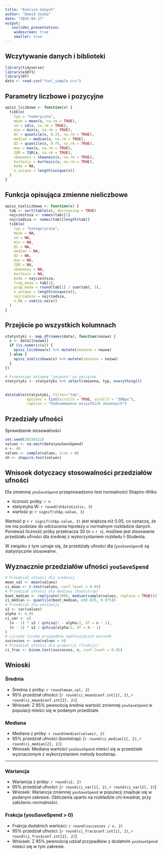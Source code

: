 ```yaml
---
title: "Analiza danych"
author: "Dawid Szoka"
date: "2025-04-17"
output:
   ioslides_presentation:
    widescreen: true
    smaller: true
---
```

## Wczytywanie danych i biblioteki
```r
library(tidyverse)
library(e1071)
library(DT)
data <- read.csv("fuel_sample.csv")
```
## Parametry liczbowe i pozycyjne
```r
opisz_liczbowa <- function(x) {
  tibble(
    typ = "numeryczna",
    mean = mean(x, na.rm = TRUE),
    sd = sd(x, na.rm = TRUE),
    min = min(x, na.rm = TRUE),
    Q1 = quantile(x, 0.25, na.rm = TRUE),
    median = median(x, na.rm = TRUE),
    Q3 = quantile(x, 0.75, na.rm = TRUE),
    max = max(x, na.rm = TRUE),
    IQR = IQR(x, na.rm = TRUE),
    skewness = skewness(x, na.rm = TRUE),
    kurtosis = kurtosis(x, na.rm = TRUE),
    moda = NA,
    n_unique = length(unique(x))
  )
}

```
## Funkcja opisująca zmienne nieliczbowe
```r
opisz_nieliczbowa <- function(x) {
  tab <- sort(table(x), decreasing = TRUE)
  najczestsza <- names(tab)[1]
  najrzadsza <- names(tab)[length(tab)]
  tibble(
    typ = "kategoryczna",
    mean = NA,
    sd = NA,
    min = NA,
    Q1 = NA,
    median = NA,
    Q3 = NA,
    max = NA,
    IQR = NA,
    skewness = NA,
    kurtosis = NA,
    moda = najczestsza,
    freq_moda = tab[1],
    prop_moda = round(tab[1] / sum(tab), 3),
    n_unique = length(unique(x)),
    najrzadsza = najrzadsza,
    n_NA = sum(is.na(x))
  )
}
```
## Przejście po wszystkich kolumnach
```r
statystyki <- map_df(names(data), function(nazwa) {
  x <- data[[nazwa]]
  if (is.numeric(x)) {
    opisz_liczbowa(x) %>% mutate(zmienna = nazwa)
  } else {
    opisz_nieliczbowa(x) %>% mutate(zmienna = nazwa)
  }
})

# Przenosimy kolumnę "zmienna" na początek
statystyki <- statystyki %>% select(zmienna, typ, everything())

```
## 
```r
datatable(statystyki, filter="top",
          options = list(scrollX = TRUE, scrollY = "300px"),
          caption = "Podsumowanie wszystkich zmiennych")
```
## Przedziały ufności
Sprawdzenie stosowalności
```r
set.seed(20250322)
values <- na.omit(data$youSaveSpend)
n <- 40
values <- sample(values, size = n)
sh <- shapiro.test(values)
```
## Wnisoek dotyczacy stosowalności przedziałów ufności

Dla zmiennej `youSaveSpend` przeprowadzono test normalności Shapiro-Wilks

- liczność próby: `r n`
- statystyka W: `r round(sh$statistic, 3)`
- wartość p: `r signif(sh$p.value, 3)`

Wartość p = `r signif(sh$p.value, 3)` jest większa niż 0.05, co oznacza, że nie ma podstaw do odrzucenia hipotezy o normalnym rozkładzie danych. Ponieważ liczność próby przekracza 30 (n = `r n`), możliwe jest stosowanie przedziału ufności dla średniej z wykorzystaniem rozkładu t-Studenta.

W związku z tym uznaje się, że przedziały ufności dla (`youSaveSpend`) są statystycznie stosowalne.

## Wyznacznie przedziałów ufności `youSaveSpend`
```r
# Przedział ufności dla średniej
mean_val <- mean(values)
ci_mean <- t.test(values, conf.level = 0.95)
# Przedział ufności dla mediany (bootstrap)
boot_median <- replicate(1000, median(sample(values, replace = TRUE)))
ci_median <- quantile(boot_median, c(0.025, 0.975))
# Przedział dla wariancji
s2 <- var(values)
alpha <- 0.05
ci_var <- c(
  (n - 1) * s2 / qchisq(1 - alpha/2, df = n - 1),
  (n - 1) * s2 / qchisq(alpha/2, df = n - 1)
)
# Liczymy liczbę przypadków spełniających warunek
successes <- sum(values > 0)
# Przedział ufności dla proporcji (frakcji)
ci_frac <- binom.test(successes, n, conf.level = 0.95)
```
## Wnioski
### Średnia

- Średnia z próby: `r round(mean_val, 2)`
- 95% przedział ufności: [`r round(ci_mean$conf.int[1], 2)`, `r round(ci_mean$conf.int[2], 2)`]
- Wniosek: Z 95% pewnością średnia wartość zmiennej `youSaveSpend` w populacji mieści się w podanym przedziale.

### Mediana

- Mediana z próby: `r round(median(values), 2)`
- 95% przedział ufności (bootstrap): [`r round(ci_median[1], 2)`, `r round(ci_median[2], 2)`]
- Wniosek: Mediana wartości `youSaveSpend` mieści się w przedziale wyznaczonym z wykorzystaniem metody bootstrap.

---

### Wariancja

- Wariancja z próby: `r round(s2, 2)`
- 95% przedział ufności: [`r round(ci_var[1], 2)`, `r round(ci_var[2], 2)`]
- Wniosek: Wariancja zmiennej `youSaveSpend` w populacji znajduje się w podanym zakresie. Obliczenia oparto na rozkładzie chi-kwadrat, przy założeniu normalności.

### Frakcja (youSaveSpend > 0)

- Frakcja dodatnich wartości: `r round(successes / n, 2)`
- 95% przedział ufności: [`r round(ci_frac$conf.int[1], 2)`, `r round(ci_frac$conf.int[2], 2)`]
- Wniosek: Z 95% pewnością udział przypadków z dodatnim `youSaveSpend` mieści się w tym zakresie.